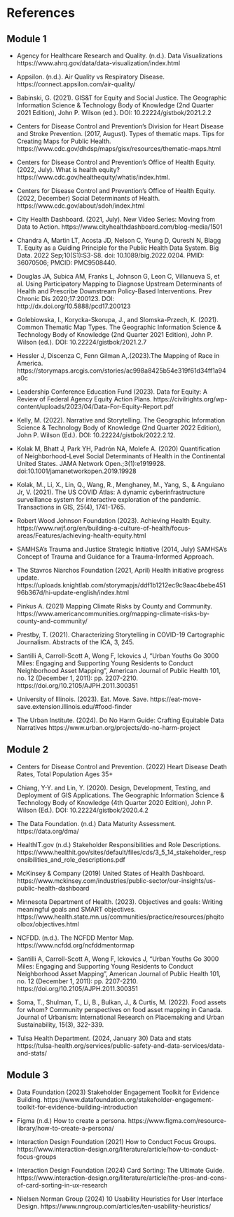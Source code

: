 # References {-} 

## Module 1 {-}

- Agency for Healthcare Research and Quality. (n.d.).  Data Visualizations https://www.ahrq.gov/data/data-visualization/index.html

- Appsilon. (n.d.). Air Quality vs Respiratory Disease. https://connect.appsilon.com/air-quality/

- Babinski, G. (2021).  GIS&T for Equity and Social Justice.  The Geographic Information Science & Technology Body of Knowledge (2nd Quarter 2021 Edition), John P. Wilson (ed.). DOI: 10.22224/gistbok/2021.2.2

- Centers for Disease Control and Prevention’s Division for Heart Disease and Stroke Prevention. (2017, August). Types of thematic maps. Tips for Creating Maps for Public Health. https://www.cdc.gov/dhdsp/maps/gisx/resources/thematic-maps.html

- Centers for Disease Control and Prevention’s Office of Health Equity. (2022, July). What is health equity? https://www.cdc.gov/healthequity/whatis/index.html. 

- Centers for Disease Control and Prevention’s Office of Health Equity. (2022, December) Social Determinants of Health.  https://www.cdc.gov/about/sdoh/index.html

- City Health Dashboard. (2021, July). New Video Series: Moving from Data to Action. https://www.cityhealthdashboard.com/blog-media/1501

- Chandra A, Martin LT, Acosta JD, Nelson C, Yeung D, Qureshi N, Blagg T. Equity as a Guiding Principle for the Public Health Data System. Big Data. 2022 Sep;10(S1):S3-S8. doi: 10.1089/big.2022.0204. PMID: 36070506; PMCID: PMC9508440.

- Douglas JA, Subica AM, Franks L, Johnson G, Leon C, Villanueva S, et al. Using Participatory Mapping to Diagnose Upstream Determinants of Health and Prescribe Downstream Policy-Based Interventions. Prev Chronic Dis 2020;17:200123. DOI: http://dx.doi.org/10.5888/pcd17.200123

- Golebiowska, I., Korycka-Skorupa, J., and Slomska-Przech, K. (2021). Common Thematic Map Types.  The Geographic Information Science & Technology Body of Knowledge (2nd Quarter 2021 Edition), John P. Wilson (ed.). DOI: 10.22224/gistbok/2021.2.7

- Hessler J, Discenza C, Fenn Gilman A,.(2023).The Mapping of Race in America. https://storymaps.arcgis.com/stories/ac998a8425b54e319f61d34ff1a94a0c 

- Leadership Conference Education Fund (2023). Data for Equity: A Review of Federal Agency Equity Action Plans. https://civilrights.org/wp-content/uploads/2023/04/Data-For-Equity-Report.pdf 

- Kelly, M. (2022). Narrative and Storytelling. The Geographic Information Science & Technology Body of Knowledge (2nd Quarter 2022 Edition), John P. Wilson (Ed.). DOI: 10.22224/gistbok/2022.2.12.

- Kolak M, Bhatt J, Park YH, Padrón NA, Molefe A. (2020) Quantification of Neighborhood-Level  Social Determinants of Health in the Continental United States. JAMA Network Open.;3(1):e1919928. doi:10.1001/jamanetworkopen.2019.19928

- Kolak, M., Li, X., Lin, Q., Wang, R., Menghaney, M., Yang, S., & Anguiano Jr, V. (2021). The US COVID   Atlas: A dynamic cyberinfrastructure surveillance system for interactive exploration of the pandemic. Transactions in GIS, 25(4), 1741-1765.

- Robert Wood Johnson Foundation (2023). Achieving Health Equity. https://www.rwjf.org/en/building-a-culture-of-health/focus-areas/Features/achieving-health-equity.html

- SAMHSA’s Trauma and Justice Strategic Initiative (2014, July) SAMHSA’s Concept of Trauma and Guidance for a Trauma-Informed Approach.

- The Stavros Niarchos Foundation (2021, April) Health initiative progress update. https://uploads.knightlab.com/storymapjs/ddf1b1212ec9c9aac4bebe45196b367d/hi-update-english/index.html

- Pinkus A. (2021) Mapping Climate Risks by County and Community. https://www.americancommunities.org/mapping-climate-risks-by-county-and-community/

- Prestby, T. (2021). Characterizing Storytelling in COVID-19 Cartographic Journalism. Abstracts of the ICA, 3, 245.

- Santilli A, Carroll-Scott A, Wong F, Ickovics J, “Urban Youths Go 3000 Miles: Engaging and Supporting Young Residents to Conduct Neighborhood Asset Mapping”, American Journal of Public Health 101, no. 12 (December 1, 2011): pp. 2207-2210. https://doi.org/10.2105/AJPH.2011.300351

- University of Illinois. (2023). Eat. Move. Save. https://eat-move-save.extension.illinois.edu/#food-finder

- The Urban Institute. (2024). Do No Harm Guide: Crafting Equitable Data Narratives https://www.urban.org/projects/do-no-harm-project 


## Module 2 {-}

- Centers for Disease Control and Prevention. (2022) Heart Disease Death Rates, Total Population Ages 35+

- Chiang, Y-Y. and Lin, Y. (2020). Design, Development, Testing, and Deployment of GIS Applications.  The Geographic Information Science & Technology Body of Knowledge (4th Quarter 2020 Edition), John P. Wilson (Ed.). DOI: 10.22224/gistbok/2020.4.2 

- The Data Foundation. (n.d.) Data Maturity Assessment. https://data.org/dma/ 

- HealthIT.gov (n.d.) Stakeholder Responsibilities and Role Descriptions.  https://www.healthit.gov/sites/default/files/cds/3_5_14_stakeholder_responsibilities_and_role_descriptions.pdf 

- McKinsey & Company (2019) United States of Health Dashboard. https://www.mckinsey.com/industries/public-sector/our-insights/us-public-health-dashboard

- Minnesota Department of Health. (2023). Objectives and goals: Writing meaningful goals and SMART objectives. https://www.health.state.mn.us/communities/practice/resources/phqitoolbox/objectives.html 

- NCFDD. (n.d.). The NCFDD Mentor Map. https://www.ncfdd.org/ncfddmentormap

- Santilli A, Carroll-Scott A, Wong F, Ickovics J, “Urban Youths Go 3000 Miles: Engaging and Supporting Young Residents to Conduct Neighborhood Asset Mapping”, American Journal of Public Health 101, no. 12 (December 1, 2011): pp. 2207-2210. https://doi.org/10.2105/AJPH.2011.300351

- Soma, T., Shulman, T., Li, B., Bulkan, J., & Curtis, M. (2022). Food assets for whom? Community perspectives on food asset mapping in Canada. Journal of Urbanism: International Research on Placemaking and Urban Sustainability, 15(3), 322-339.

- Tulsa Health Department.  (2024, January 30) Data and stats https://tulsa-health.org/services/public-safety-and-data-services/data-and-stats/

## Module 3 {-}

- Data Foundation (2023) Stakeholder Engagement Toolkit for Evidence Building. https://www.datafoundation.org/stakeholder-engagement-toolkit-for-evidence-building-introduction

- Figma (n.d.) How to create a persona. https://www.figma.com/resource-library/how-to-create-a-persona/

- Interaction Design Foundation (2021) How to Conduct Focus Groups. https://www.interaction-design.org/literature/article/how-to-conduct-focus-groups

- Interaction Design Foundation (2024) Card Sorting: The Ultimate Guide. https://www.interaction-design.org/literature/article/the-pros-and-cons-of-card-sorting-in-ux-research

- Nielsen Norman Group (2024) 10 Usability Heuristics for User Interface Design. https://www.nngroup.com/articles/ten-usability-heuristics/





